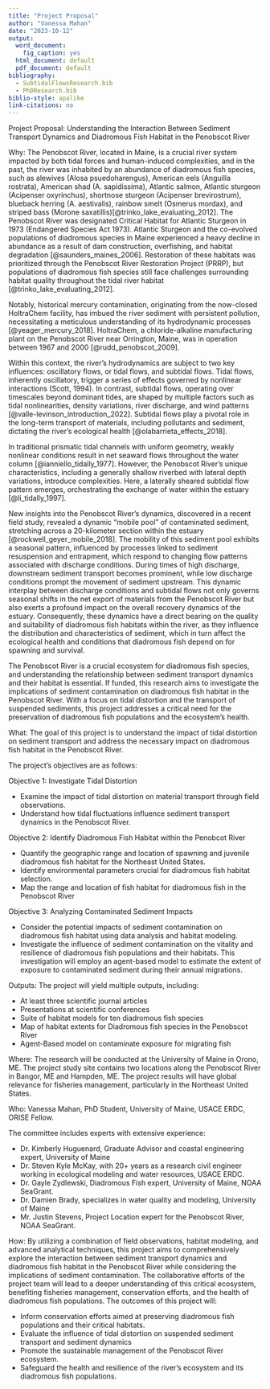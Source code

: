 ```yaml
---
title: "Project Proposal"
author: "Vanessa Mahan"
date: "2023-10-12"
output:
  word_document:
    fig_caption: yes
  html_document: default
  pdf_document: default
bibliography:
  - SubtidalFlowsResearch.bib
  - PhDResearch.bib
biblio-style: apalike
link-citations: no
---
```

Project Proposal: Understanding the Interaction Between Sediment Transport Dynamics and Diadromous Fish Habitat in the Penobscot River

Why:
The Penobscot River, located in Maine, is a crucial river system impacted by both tidal forces and human-induced complexities, and in the past, the river was inhabited by an abundance of diadromous fish species, such as alewives (Alosa psuedoharengus), American eels (Anguilla rostrata), American shad (A. sapidissima), Atlantic salmon, Atlantic sturgeon (Acipenser oxyrinchus), shortnose sturgeon (Acipenser brevirostrum), blueback herring (A. aestivalis), rainbow smelt (Osmerus mordax), and striped bass (Morone saxatillis)[@trinko_lake_evaluating_2012]. The Penobscot River was designated Critical Habitat for Atlantic Sturgeon in 1973 (Endangered Species Act 1973). Atlantic Sturgeon and the co-evolved populations of diadromous species in Maine experienced a heavy decline in abundance as a result of dam construction, overfishing, and habitat degradation [@saunders_maines_2006]. Restoration of these habitats was prioritized through the Penobscot River Restoration Project (PRRP), but populations of diadromous fish species still face challenges surrounding habitat quality throughout the tidal river habitat [@trinko_lake_evaluating_2012].

Notably, historical mercury contamination, originating from the now-closed HoltraChem facility, has imbued the river sediment with persistent pollution, necessitating a meticulous understanding of its hydrodynamic processes [@yeager_mercury_2018]. HoltraChem, a chloride-alkaline manufacturing plant on the Penobscot River near Orrington, Maine, was in operation between 1967 and 2000 [@rudd_penobscot_2009].

Within this context, the river's hydrodynamics are subject to two key influences: oscillatory flows, or tidal flows, and subtidal flows. Tidal flows, inherently oscillatory, trigger a series of effects governed by nonlinear interactions (Scott, 1994). In contrast, subtidal flows, operating over timescales beyond dominant tides, are shaped by multiple factors such as tidal nonlinearities, density variations, river discharge, and wind patterns [@valle-levinson_introduction_2022]. Subtidal flows play a pivotal role in the long-term transport of materials, including pollutants and sediment, dictating the river's ecological health [@olabarrieta_effects_2018].

In traditional prismatic tidal channels with uniform geometry, weakly nonlinear conditions result in net seaward flows throughout the water column [@ianniello_tidally_1977]. However, the Penobscot River's unique characteristics, including a generally shallow riverbed with lateral depth variations, introduce complexities. Here, a laterally sheared subtidal flow pattern emerges, orchestrating the exchange of water within the estuary [@li_tidally_1997].

New insights into the Penobscot River's dynamics, discovered in a recent field study, revealed a dynamic "mobile pool" of contaminated sediment, stretching across a 20-kilometer section within the estuary [@rockwell_geyer_mobile_2018]. The mobility of this sediment pool exhibits a seasonal pattern, influenced by processes linked to sediment resuspension and entrapment, which respond to changing flow patterns associated with discharge conditions. During times of high discharge, downstream sediment transport becomes prominent, while low discharge conditions prompt the movement of sediment upstream. This dynamic interplay between discharge conditions and subtidal flows not only governs seasonal shifts in the net export of materials from the Penobscot River but also exerts a profound impact on the overall recovery dynamics of the estuary. Consequently, these dynamics have a direct bearing on the quality and suitability of diadromous fish habitats within the river, as they influence the distribution and characteristics of sediment, which in turn affect the ecological health and conditions that diadromous fish depend on for spawning and survival.

The Penobscot River is a crucial ecosystem for diadromous fish species, and understanding the relationship between sediment transport dynamics and their habitat is essential. If funded, this research aims to investigate the implications of sediment contamination on diadromous fish habitat in the Penobscot River. With a focus on tidal distortion and the transport of suspended sediments, this project addresses a critical need for the preservation of diadromous fish populations and the ecosystem's health.

What:
The goal of this project is to understand the impact of tidal distortion on sediment transport and address the necessary impact on diadromous fish habitat in the Penobscot River.

The project's objectives are as follows:

Objective 1: Investigate Tidal Distortion

- Examine the impact of tidal distortion on material transport through field observations.
- Understand how tidal fluctuations influence sediment transport dynamics in the Penobscot River.

Objective 2: Identify Diadromous Fish Habitat within the Penobcot River

- Quantify the geographic range and location of spawning and juvenile diadromous fish habitat for the Northeast United States.
- Identify environmental parameters crucial for diadromous fish habitat selection.
- Map the range and location of fish habitat for diadromous fish in the Penobscot River

Objective 3: Analyzing Contaminated Sediment Impacts

- Consider the potential impacts of sediment contamination on diadromous fish habitat using data analysis and habitat modeling.
- Investigate the influence of sediment contamination on the vitality and resilience of diadromous fish populations and their habitats. This investigation will employ an agent-based model to estimate the extent of exposure to contaminated sediment during their annual migrations.

Outputs:
The project will yield multiple outputs, including:

- At least three scientific journal articles
- Presentations at scientific conferences
- Suite of habitat models for ten diadromous fish species
- Map of habitat extents for Diadromous fish species in the Penobscot River
- Agent-Based model on contaminate exposure for migrating fish

Where:
The research will be conducted at the University of Maine in Orono, ME. The project study site contains two locations along the Penobscot River in Bangor, ME and Hampden, ME. The project results will have global relevance for fisheries management, particularly in the Northeast United States.

Who:
Vanessa Mahan, PhD Student, University of Maine, USACE ERDC, ORISE Fellow.

The committee includes experts with extensive experience:

- Dr. Kimberly Huguenard, Graduate Advisor and coastal engineering expert, University of Maine
- Dr. Steven Kyle McKay, with 20+ years as a research civil engineer working in ecological modeling and water resources, USACE ERDC.
- Dr. Gayle Zydlewski, Diadromous Fish expert, University of Maine, NOAA SeaGrant.
- Dr. Damien Brady, specializes in water quality and modeling, University of Maine
- Mr. Justin Stevens, Project Location expert for the Penobscot River, NOAA SeaGrant.

How:
By utilizing a combination of field observations, habitat modeling, and advanced analytical techniques, this project aims to comprehensively explore the interaction between sediment transport dynamics and diadromous fish habitat in the Penobscot River while considering the implications of sediment contamination. The collaborative efforts of the project team will lead to a deeper understanding of this critical ecosystem, benefiting fisheries management, conservation efforts, and the health of diadromous fish populations. The outcomes of this project will:

- Inform conservation efforts aimed at preserving diadromous fish populations and their critical habitats.
- Evaluate the influence of tidal distortion on suspended sediment transport and sediment dynamics
- Promote the sustainable management of the Penobscot River ecosystem.
- Safeguard the health and resilience of the river's ecosystem and its diadromous fish populations.